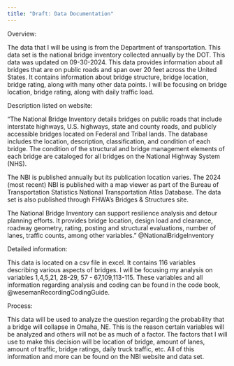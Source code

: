 ```yaml
---
title: "Draft: Data Documentation"
---
```


Overview:

The data that I will be using is from the Department of transportation. This data set is the national bridge inventory collected annually by the DOT. This data was updated on 09-30-2024. This data provides information about all bridges that are on public roads and span over 20 feet across the United States. It contains information about bridge structure, bridge location, bridge rating, along with many other data points. I will be focusing on bridge location, bridge rating, along with daily traffic load.

Description listed on website:

"The National Bridge Inventory details bridges on public roads that include interstate highways, U.S. highways, state and county roads, and publicly accessible bridges located on Federal and Tribal lands. The database includes the location, description, classification, and condition of each bridge. The condition of the structural and bridge management elements of each bridge are cataloged for all bridges on the National Highway System (NHS).

The NBI is published annually but its publication location varies. The 2024 (most recent) NBI is published with a map viewer as part of the Bureau of Transportation Statistics National Transportation Atlas Database. The data set is also published through FHWA’s Bridges & Structures site.

The National Bridge Inventory can support resilience analysis and detour planning efforts. It provides bridge location, design load and clearance, roadway geometry, rating, posting and structural evaluations, number of lanes, traffic counts, among other variables." @NationalBridgeInventory

Detailed information:

This data is located on a csv file in excel. It contains 116 variables describing various aspects of bridges. I will be focusing my analysis on variables 1,4,5,21, 28-29, 57 - 67,109,113-115. These variables and all information regarding analysis and coding can be found in the code book, @wesemanRecordingCodingGuide.

Process:

This data will be used to analyze the question regarding the probability that a bridge will collapse in Omaha, NE. This is the reason certain variables will be analyzed and others will not be as much of a factor. The factors that I will use to make this decision will be location of bridge, amount of lanes, amount of traffic, bridge ratings, daily truck traffic, etc. All of this information and more can be found on the NBI website and data set.
